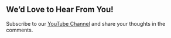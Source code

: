 
## We’d Love to Hear From You!

Subscribe to our [YouTube Channel](https://youtube.com/@volkovlabs) and share your thoughts in the comments.

<Enterprise />
